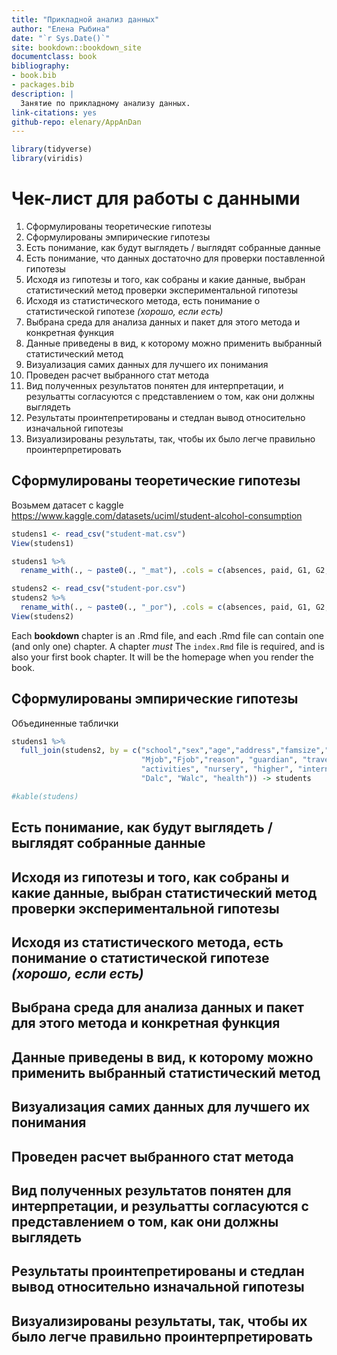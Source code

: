 ```yaml
--- 
title: "Прикладной анализ данных"
author: "Елена Рыбина"
date: "`r Sys.Date()`"
site: bookdown::bookdown_site
documentclass: book
bibliography:
- book.bib
- packages.bib
description: |
  Занятие по прикладному анализу данных.
link-citations: yes
github-repo: elenary/AppAnDan
---
```

```r
library(tidyverse)
library(viridis)
```
# Чек-лист для работы с данными

1. Сформулированы теоретические гипотезы
2. Сформулированы эмпирические гипотезы
3. Есть понимание, как будут выглядеть / выглядят собранные данные
4. Есть понимание, что данных достаточно для проверки поставленной гипотезы
5. Исходя из гипотезы и того, как собраны и какие данные, выбран статистический метод проверки экспериментальной гипотезы
6. Исходя из статистического метода, есть понимание о статистической гипотезе *(хорошо, если есть)*
7. Выбрана среда для анализа данных и пакет для этого метода и конкретная функция
8. Данные приведены в вид, к которому можно применить выбранный статистический метод
9. Визуализация самих данных для лучшего их понимания
10. Проведен расчет выбранного стат метода
11. Вид полученных результатов понятен для интерпретации, и резульатты согласуются с представлением о том, как они должны выглядеть
12. Результаты проинтепретированы и стедлан вывод относительно изначальной гипотезы
13. Визуализированы результаты, так, чтобы их было легче правильно проинтерпретировать


## Сформулированы теоретические гипотезы 

Возьмем датасет с kaggle <https://www.kaggle.com/datasets/uciml/student-alcohol-consumption>
```r
studens1 <- read_csv("student-mat.csv")
View(studens1)
```

```r
studens1 %>% 
  rename_with(., ~ paste0(., "_mat"), .cols = c(absences, paid, G1, G2, G3)) -> studens1
```

```r
studens2 <- read_csv("student-por.csv")
studens2 %>% 
  rename_with(., ~ paste0(., "_por"), .cols = c(absences, paid, G1, G2, G3)) -> studens2
View(studens2)
```


Each **bookdown** chapter is an .Rmd file, and each .Rmd file can contain one (and only one) chapter. A chapter *must*
The `index.Rmd` file is required, and is also your first book chapter. It will be the homepage when you render the book.


## Сформулированы эмпирические гипотезы

Объединенные таблички


```r

studens1 %>% 
  full_join(studens2, by = c("school","sex","age","address","famsize","Pstatus","Medu","Fedu",
                             "Mjob","Fjob","reason", "guardian", "traveltime","studytime", "failures", "schoolsup", "famsup",
                             "activities", "nursery", "higher", "internet", "romantic", "famrel", "freetime", "goout", 
                             "Dalc", "Walc", "health")) -> students
```

```r
#kable(studens)
```


## Есть понимание, как будут выглядеть / выглядят собранные данные

## Исходя из гипотезы и того, как собраны и какие данные, выбран статистический метод проверки экспериментальной гипотезы
## Исходя из статистического метода, есть понимание о статистической гипотезе *(хорошо, если есть)*
## Выбрана среда для анализа данных и пакет для этого метода и конкретная функция
## Данные приведены в вид, к которому можно применить выбранный статистический метод
## Визуализация самих данных для лучшего их понимания
## Проведен расчет выбранного стат метода
## Вид полученных результатов понятен для интерпретации, и резульатты согласуются с представлением о том, как они должны выглядеть
## Результаты проинтепретированы и стедлан вывод относительно изначальной гипотезы
## Визуализированы результаты, так, чтобы их было легче правильно проинтерпретировать

<!--chapter:end:index.Rmd-->
